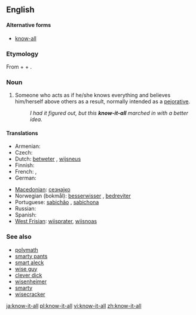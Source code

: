 ==English==

====Alternative forms====
* [[know-all]]

===Etymology===
From {{term|know}} + {{term|it}} + {{term|all}}.

===Noun===
{{en-noun|sg=[[know]]-[[it]]-[[all]]}}

# Someone who acts as if he/she knows everything and believes him/herself above others as a result, normally intended as a [[pejorative]].
#: ''I had it figured out, but this '''know-it-all''' marched in with a better idea.''

====Translations====
{{trans-top|someone who acts as though he/she knows everything}}
* Armenian: {{t-|hy|գիտունիկ|tr=gitunik|sc=Armn|xs=Armenian}}
* Czech: {{t-|cs|vševěd|m}}
* Dutch: [[betweter]] {{m}}, [[wijsneus]] {{m}}
* Finnish: {{t-|fi|kaikkitietävä}}
* French: {{t+|fr|pédant|m}}, {{t+|fr|pédante|f}}
* German: {{t+|de|Besserwisser|m}}
{{trans-mid}}
* [[Macedonian]]: [[сезнајко]] {{n}}
* Norwegian (bokmål): [[besserwisser]] {{m}}, [[bedreviter]] {{m}}
* Portuguese: [[sabichão]] {{m}}, [[sabichona]] {{f}}
* Russian: {{t|ru|всезнайка|m|f|tr=vseznájka|sc=Cyrl}}
* Spanish: {{t-|es|sabelotodo}}
* [[West Frisian]]: [[wiisprater]], [[wiisnoas]]
{{trans-bottom}}

===See also===
* [[polymath]]
* [[smarty pants]]
* [[smart aleck]]
* [[wise guy]]
* [[clever dick]]
* [[wisenheimer]]
* [[smarty]]
* [[wisecracker]]

[[ja:know-it-all]]
[[pl:know-it-all]]
[[vi:know-it-all]]
[[zh:know-it-all]]